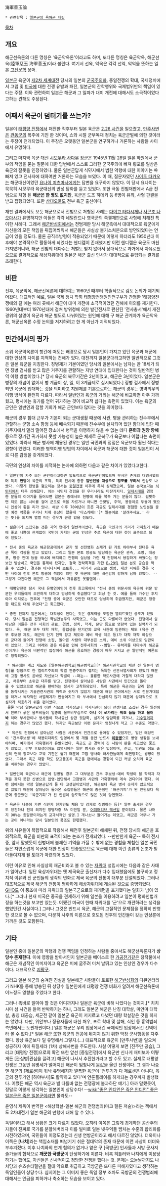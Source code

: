 海軍善玉論

 * 관련항목 : [[일본군의 육해군 대립]]

[[목차]]
== 개요 ==
해군선옥론의 다른 명칭은 '육군악옥론'이라고도 하며, 또다른 명칭은 육군악옥, 해군선옥(陸軍惡玉 海軍善玉)이라 불린다. 여기서 선옥, 악옥은 각각 선역, 악역을 뜻하는 일본 [[고전]]문학 용어.

[[일본군]] 육군이 [[제2차 세계대전]] 당시의 일본의 [[군국주의]]화, 중일전쟁의 확대, 국제정치에서 고립 및 [[미국]]에 대한 전쟁 유발과 패전, 일본군의 잔학행위와 국제법위반의 책임이 있다는 주장. 이와 관련하여 일본군 해군과 그 일파가 대미 개전에 대해서도 소극적이었다고하는 견해도 주장된다.

== 어째서 육군이 덤터기를 쓰는가? ==
일본이 [[태평양 전쟁]]에서 패전한 직후부터 일본 육군은 [[2.26 사건]]을 일으켰고, [[만주사변]]은 [[관동군]]의 폭주에 기인 한 것이며, 쇼와 시절 군부독재 정치는 육군군벌에 의한 것이라는 주장이 전개되었다. 이 주장은 오랫동안 일본군을 연구하거나 거론하는 사람들 사이에서 유명하다.

그리고 마지막 육군 대신 [[시모무라 사다무]] 장군은 1945년 11월 28일 일본 하원에서 군부의 책임을 묻는 질문에 대한 답변에서 스스로 그러한 군국주의에 빠져 횡포를 일삼은 육군의 잘못을 인정하였다. 물론 일본군답게 식민지에서 범한 악행에 대한 이야기는 쏙 빠져 있고 전사자에 대하여만 거론하는 모습을 보였다. 이 때, 질문자였던 [[사이토 타카오]]는 해군대신이었던 [[요나이 미츠마사]]에게는 답변을 요구하지 않았다. 이 당시 요나이는 묵묵히 시모무라 육군대신의 반성 담화를 듣고 있었다. 또한 극동 전범재판에서 A급 전범으로 처형 된 '''해군은 한 명도 없지만''', 육군은 도조 히데키 등 6명이 유죄, 사형 판결을 받고 집행되었다. 또한 [[삼대오물]]도 전부 육군 출신이다.

재판 결과에서도 보듯 해군으로서 전범으로 처형된 사례는 [[다이고 타다시게]]나 [[사콘조 나오마사]]가 유명하지만 이들은 각각 네덜란드나 영국군의 즉결재판으로 사형에 처해진 특이한 사례다. 그래서 [[해군반성회]]에서는 전범재판 당시 해군측에서 대대적으로 육군에게 자신들의 모든 책임을 뒤집어씌워서 해군들은 사실상 불기소처분으로 방면되었다는 언급이 있을 정도다. 물론 공직추방령이 적용되었기 때문에 이렇게 하더라도 1950년대 이후에야 본격적으로 활동하게 되었다는 핸디캡이 존재했지만 이런 핸디캡은 육군도 마찬가지였거니와, 해군 전범의 대다수는 처벌도 받지 않아서 상대적으로 과거에서 자유로웠으므로 결과적으로 해상자위대에 일본군 해군 출신 인사가 대대적으로 유입되는 결과를 초래한다.

== 비판 ==
전후, 육군악옥, 해군선옥론에 대하여는 1960년 때부터 학술적으로 검토 논의가 제기되어왔다. 대표적인 예로, 일본 국제 정치 학회 태평양전쟁원인연구부가 간행한 '태평양전쟁에의 길'에는 여러 곳에서 해군이 대미 개전에 소극적이었던 견해에 이의를 제기한다. 1960년대부터 1970년대에 걸쳐 방위청에 의한 발간전사로 편찬된 '전사총서'에서 개전경위의 설명이 육군과 해군 별도로 나뉘어있는 원인에 대해 구 해군 관계자가 육군악옥론, 해군선옥론 수정 논의를 저지하려고 한 게 아닌가 지적되었다.

== 민간에서의 평가 ==
소위 육군악옥론이 항간에 떠도는 배경으로 당시 일본인이 가지고 있던 육군과 해군에 대한 인상의 차이를 지적하는 견해가 있다. 대전까지 일본군대라고하면 일반적으로 그것은 일본 육군을 지칭한다. 징병제가 기본이였던 당시의 일본에서는 남자는 만 18세가 되면 징병 검사를 받고 많은 거주지를 관할하는 지방 연대에 입대한다는 것이 일반적인 병역 이행 방법이었다.[* 당시 육군의 복무기간은 2년이었고, 해군은 3년이었다. 일본군은 병장의 개념이 없어서 병 계급이 상, 일, 이 3계급제로 실시되었다.] 징병 검사에서 징병되면 육군에 입대하는 것을 의미하고 지원제를 기본으로하는 해군의 경우는 병역의무의 이행 방식이 완전히 다르다. 따라서 일반인과 육군의 거리는 해군에 비교하면 아주 가까웠고, 평시에는 휴가를 얻어 귀가하는 것이 비교적 쉽다는 측면이 있었다. 이는 육군의 군인은 일반인과 접할 기회가 해군 군인보다 많다는 것을 의미했다.

해군의 경우 함대 근무가 기본이 되는 군대생활 때문에 사관, 병을 관리하는 진수부에서 관할하는 군항 소속 함정 등에 배속되기 때문에 진수부에 설치되어 있던 함대에 입단 때 거주지에서 멀리 떨어진 장소에서 병역을 이행하지 않을 수 없는 데다 '''훈련과 원양 항해''' 등으로 장기간 귀가하지 못할 가능성이 높은 체제로 군복무가 육군보다 어렵다는 측면이 있었다. 따라서 해군 병사에 채용된 경우는 일반 국민과의 접점은 육군보다 훨씬 적다는 경향이 있었다. 이러한 병역이행 방법의 차이에서 육군과 해군에 대한 것이 일본인이 서로 다른 감정을 갖게되었다.

국민의 인상의 차이를 지적하는 논자에 의하면 다음과 같은 차이가 있었다고한다.

 * 일반인이 자주 보는 군인이라고하면 압도적으로 육군군인이었으며 무서운 존재의 대명사였으며 특히 '''헌병'''이 육군의 조직, 특히 전시에 종종 '''일반인을 대상으로 횡포를 부려서''' 인상도 나빴다. 이렇게 헌병을 혐오하는 정서는 [[중일전쟁]] 이후에 특히 심해졌으며, 일본 본국보다는 [[식민지]]에서 더욱 심해졌다. 이는 식민지 경험을 한 우리나라도 마찬가지다. [[일제시대]]를 경험한 분들의 이야기를 들어보면 일본군 중에서도 헌병에 이를 북북 가는 분들이 많다. 걸핏하면 되도 않는 시비를 걸며 군도로 목을 자르거나 아니면 군홧발, 주먹, 몽둥이로 두들겨 팼으니 인상이 좋을 리가 있나. 해방 이후 70여년이 흐른 지금도 일제시대를 경험한 노인분들 중엔 예전 악몽을 꾸거나 치매 증상이 왔을때 '타스케떼!'[* 일본어로 '살려주세요.' 라는 뜻]를 외치며 벌벌 떠는 경우가 곧잘 있을 정도다.

 * 젊은이가 소집되는 것은 지역 연대가 일반적이었다. 육군은 국민과의 거리가 가까웠기 때문에 좋고 나쁨에 관계없이 국민이 가지는 군의 인상은 주로 육군에 대한 것이 표준으로 되어 있었다.

 * 전시 중의 육군과 해군항공대에서 군가 및 선전영화 소재가 된 가토 하야부사 전대등 육군 쪽이 각광을 받고 있었다. 그리고 일본 본토 방공도 담당하는 육군은 관측, 조명, 대공포, 방공 전대 등을 국내에 배치하고 전쟁의 실상을 가린 채 전장에서 용감하게 싸웠다는 정보만 방송하고 국민을 통제해 왔지만, 결국 전략폭격을 가한 [[B-29]]의 일본 본토 공습을 막을 수 없었다. 결과는 아시다시피 초토화... 따라서 공습으로 생명, 재산 피해를 겪은 국민 사이에 전후 본토 방공에 책임이 있던 옛 육군에 대한 배신감이 강하게 남아 있었다. --그렇게 따진다면 해군도 그 책임에서 자유롭진 못할텐데--

 * 태평양전쟁 당시 국내 유명연예인이 전후 회고록에서 "전시 중의 위문시에 육군이 위문 방문한 우리들에게 오만하게 대하고 엉성하게 취급했다"고 회상 한 것. 예를 들어 가수인 후지야마 이치로는 전후에 "전쟁 중에 육군은 오만한 태도로 엉성하게 취급했지만, 해군은 정중한 태도로 대해 주었다"고 회고했다.

 * 종전 전까지 일본에서는 대학생이 된다는 것은 경제력을 포함한 엘리트였던 풍조가 있었다. 당시 일본은 전형적인 학벌만능주의 사회였고, 이는 군도 다를바가 없었다. 전쟁에서 살아남은 이들은 전후 사회의 관료, 경영, 정치, 학계, 문단 등으로 영향력 있는 실력자가 되었다. 육, 해군 모두 대학 재학, 졸업생을 단기간의 교육 사관에 임관하는 제도 (육군 간부 후보생 제도, 해군의 단기 현역 장교 제도와 예비 학생 제도 등)가 대학 재학 이상으로 군대에 들어가 전쟁에 소집, 돌아온 사람의 대부분은 소위, 예비 소위 이상으로 임관되어 있었다. 그리고 아래와 같은 이유로 인해 전후사회의 --범털-- 유력자들 대다수가 해군출신이거나 육군에 비판적인 입장이라 해군을 옹호하는 경향이 매우 커지고 곧 일반적인 여론으로 정착되었다.

  * 해군에는 계급 제도와 [일본해군병학교|해군병학교][* 해군사관학교의 패전 전 일본식 명칭]를 정점으로 한 엘리트주의의 학벌 편중주의가 겹치는 독특한 신분서열사회가 있었기 때문에 고참 병사도 곧바로 자신보다 학벌이 --쩌는-- 훌륭한 학도사관에 거칠게 대하지 않았고, 처음부터 소위급 대우를 받고, 전쟁에서 살아남은 사람은 사관에서 민간으로 돌아올 수 있었으므로 해군을 편애하는 정서가 고착화되었다. 특히 해군은 육군과는 달리 함선을 동작시키는 기술관련사관의 위력과 숫자가 많았기 때문에 해당 분야에서는 서로 전문가대접을 하거나 독자적인 서열체계가 만들어지고 타 부서에서 간섭하지 않기 때문에 상대적으로 초심자가 적응하기 쉬운 편이었다.
  물론 막장 일본군답게 이런 식으로 학사장교나 학사사관이 되어 전쟁터로 소집된 경우 일선에서 잔뼈가 굵은 올드비들이 일종의 올드비부심으로 '''아니 이 쏘가리는 뭐죠 늅늅 하고 울어봐''' 하며 부사관이나 병사들이 학사출신 상관 뒷담화, 심지어 앞담화를 까거나, [[기수열외]]까지 하는 경우가 많았긴 했다. 하지만 육군보단 이런 문제가 엄청나게 적고 그 수준도 약했다.

  * 육군도 전쟁에서 살아남은 사람은 사관에서 민간으로 돌아갈 수 있었지만, 일단 해당인이 '간부후보생'에 채용되더라도 입영에서 몇 개월 동안 반드시 '''[[이등병]]'''으로 병영 생활을 보내야하며, 여기에서 가혹행위가 유발되었다. 육군도 군 경력이 긴 사람이 판을 치고있던 풍조가 있었고, 간부 후보생이어도 입영시에는 일반 병사와 같은 입장이며, 진급, 임관도 생도 출신의 현역 장교보다 교육 기간은 짧기 때문에 고참 병사와 하사관들에게 외면당하는 경향이 있었다. 그래서 육군 재향 학도 장교들조차 육군을 편애하는 경향이 되긴 커녕 오히려 육군을 비판하는 경우가 많았다.

 * 일반인이 육군이나 해군에 징병될 경우 그 대부분은 간부 후보생·예비 학생이 될 학력과 자격을 갖지 못한 신병으로 입영·입단해서 고참병과 사관의 가혹행위에 계속 견디어야 했다. 이런 점에서는 막장 일본군답게 둘 다 고생길이었지만, 해군보다 육군 병사 숫자가 압도적으로 많았기 때문에 살아남아 돌아온 소집병들은 해군에 종군했던 '해군기피'가 된 인원보다 육군에 종군했던 '육군기피'가 된 인원이 압도적으로 많은 것이 당연했다.

 * 육군은 나중에 가면 식민지 현지민도 채용 및 강제로 징병하는 등[* 일부 출세한 경우도 있긴하나 전체 외지인 징병자중 5% 미만일 뿐, [[어퍼머티브 액션]]일 뿐이었다. 물론 나머지 90%는 총알받이라는게 교과서적인 설명.] 개나소나 들어가는 데였고, 해군은 아무나 가는 곳이 아니라는 당시 일본인의 풍조도 한몫했다.

위의 사유들이 복합적으로 작용해서 패전후 일본군이 해체된 뒤, 전쟁 당시의 해군을 호의적으로, 육군을 비판의 표적이 되는 논조가 전개되었다. --만만한게 육군-- 특히 전시 중, 앞서 말했듯이 헌병대에 불쾌한 기억을 가질 수 밖에 없는 경험을 체험한 일본 국민들은 자연스럽게 육군에 대한 인상이 안좋았으므로 육군에 대해 이런 종류의 논조가 받아들여지게 될 토대가 마련되어 있었다.

이런 이유로 인해 사실상의 재군비라고 볼 수 있는 [[자위대]] 설립시에는 다음과 같은 사태가 일어났다. 일단 육상자위대는 옛 제국육군 출신자가 다수 입대했음에도 불구하고 정치적 이유와 전 군인들의 생각의 변화로 제국 육군의 전통이 대부분 단절되었다. 그러나 대조적으로 제국 해군의 전통이 명확하게 해상자위대에 계승된 것으로 증명되었다. [[GHQ]]도 이 풍조에 따라 자위대의 일본국군으로의 재개편을 포기했다는 일화가 남아 있다.[* 그러나 현재 미국은 중국을 견제하기 위해 일본을 이용하려고 일본이 평화헌법개정을 하는것을 보고만 있는듯. 어쨌건 미국이 한때 자위대를 '군'으로 개편하려는 생각을 했었던건 사실이다.] 그러나 그것은 반드시 육군, 해군의 고질적인 문제점을 정확히 반영한 것으로 볼 수 없으며, 다분히 사후의 이론으로 호도된 전후의 인간들이 갖는 인상론에 가까운 것도 포함된다.

== 기타 ==
일본인 중에 일본군의 악행과 전쟁 책임을 인정하는 사람들 중에서도 해군선옥론자가 '''상당수 존재한다'''. 이에 영향을 받아서인지 일본군을 베이스로 한 [[가공전기]]같은 창작물에서 해군은 개념적인 이미지이고 육군은 피에 굶주려 미쳐 날뛰고 있는 인상인 경우가 다수이다. 대표적으로 [[지팡구]].

그리고 일본 해군의 숨겨진 진실을 일본해군 사람들이 토로한 [[해군반성회]]의 다큐멘터리가 NHK를 통해 방송된 뒤 상당수 일본인에게 태평양 전쟁 비화가 알려져 해군선옥론에 어느정도 영향을 주었다고 한다.

그러나 똑바로 알아야 할 것은 어디까지나 일본군 육군에 비해 나았다는 것이지,[* 치치시마 섬 사건을 들어 반박하기는 하나, 그래도 일본군 해군은 난징 대학살, 미얀마 대학살, 충칭 대공습, 세균전 같이 일본군 육군이 저지르고 다녔던 대량 학살같은 것을 하지는 않았다. 다만, 위안부나 징용자들에 대한 처우, 포로 학대 및 살해, 식인 등 흉악범죄 측면에서는 도찐개찐이다.] 일본 해군은 우리 입장에서건 국제적인 입장에서건 선역이라 볼 수 없다.[* 일본 해군 또한 육군의 전공에 뒤지지 않기 위한 막장 군사행동을 자주 했다. 항상 육군보다 덜 유명해서 그렇지.(...) 대표적으로 육군이 [만주사변]을 일으켜 성공하자 이에 뒤질세라 (1차) 상해사변을 주도한다. 사실 어떻게 보면 [진주만 공습], 그리고 [태평양 전쟁]으로의 확전 또한 앞선 [중일전쟁]에서 육군만 신나게 재미보자 어떻게든 [관심병|관심을 끌려고] 해군이 나서서 추진한거라고 할 수도 있고. 실제로 태평양 전쟁은 그동안 유명세가 떨어지던 해군이 엄청나게 몸값을 올린 전쟁이다. 그 결과 나중엔 해군의 [제로센]이 워낙 유명해지자 열폭한 육군이 '전투기가 다 제로센은 아니다, 육군의 전투기인 [하야부사]도 활약하고 있다'며 언론플레이를 하게되는 경우까지 발생했다. 어쨌든 해군 역시 육군과 별 다를바 없는 전쟁광에 불과하단 얘기.] 아까 말했듯이, 정말로 이렇게 생각하는 일본인이 상당수다! --[[wiki:"좋은 인디언은 죽은 인디언" 좋은 일본군은 죽은 일본군]]이라면 몰라도--

윤영식 제독이 번역한 <해상학살-일본 해군의 전쟁범죄(마크 펠튼 저술)>라는 책에서도 2차대전기 일본 해군의 만행에 대해 알 수 있다.

독일이라고 해서 상황은 크게 다르지 않았다. 오히려 이쪽은 그렇게 경계하던 공산주의자들이 진짜로 국가를 분할해버리자 이를 빌미로 일본 넷우익들 뺨치는 수준의 합리화를 시전하였으며, 국민들이 이정도였는데 신생 연방군이라고 해서 다르진 않았다. 더욱이나 이쪽은 '''[나치]'''라는 책임소재를 떠넘기기 쉬운 절대악의 존재 때문에 이런 사상이 더더욱 부추겨졌다. 이후 나치와의 연계 혐의가 없거나 옅은 구 [국방군] 인사들과 서방 군사저술가들의 합작으로 '''깨끗한 국방군'''이 탄생하기에 이른다. 비록 히틀러와 나치에게 이용당하기는 했어도, 자신들은 신사적이고 정당한 전쟁을 했다는 것. 문제는 오늘날까지도 나치당과 슈츠슈타펠만을 절대 악으로 취급하고 국방군은 또다른 피해자였다고 생각하는 독일인들이 상당수다. 심지어는 그 이미지 좋은 독일 정부 조차도 국방군의 전쟁범죄에 대해서는 언급을 피하거나 축소하는 모습을 보이고 있다.
